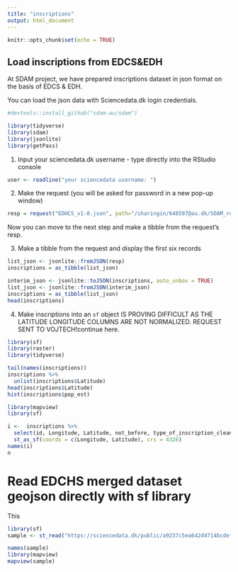 ```yaml
---
title: "inscriptions"
output: html_document
---
```


```r
knitr::opts_chunk$set(echo = TRUE)
```

## Load inscriptions from EDCS&EDH

At SDAM project, we have prepared inscriptions dataset in json format on the basis of EDCS & EDH. 

You can load the json data with Sciencedata.dk login credentials. 
```r
#devtools::install_github("sdam-au/sdam")

library(tidyverse)
library(sdam)
library(jsonlite)
library(getPass)
```

1. Input your sciencedata.dk username - type directly into the RStudio console

```r
user <- readline("your sciencedata username: ")
```

2. Make the request (you will be asked for password in a new pop-up window)

```r
resp = request("EDHCS_v1-0.json", path="/sharingin/648597@au.dk/SDAM_root/SDAM_data/social_diversity", method="GET", cred=c(user, getPass("your sciencedata password: ")))
```
Now you can move to the next step and make a tibble from the request's resp.

3. Make a tibble from the request and display the first six records

```r
list_json <- jsonlite::fromJSON(resp)
inscriptions = as_tibble(list_json)

interim_json <- jsonlite::toJSON(inscriptions, auto_unbox = TRUE)
list_json <- jsonlite::fromJSON(interim_json)
inscriptions = as_tibble(list_json)
head(inscriptions)
```


4. Make inscriptions into an `sf` object
IS PROVING DIFFICULT AS THE LATITUDE LONGITUDE COLUMNS ARE NOT NORMALIZED. REQUEST SENT TO VOJTECH!continue here.

```r
library(sf)
library(raster)
library(tidyverse)

tail(names(inscriptions))
inscriptions %>% 
  unlist(inscriptions$Latitude)
head(inscriptions$Latitude)
hist(inscriptions$pop_est)

library(mapview)
library(sf)

i <-  inscriptions %>% 
  select(id, Longitude, Latitude, not_before, type_of_inscription_clean) %>%  
  st_as_sf(coords = c(Longitude, Latitude), crs = 4326)
names(i)
n
```

# Read EDCHS merged dataset geojson directly with sf library
This 
```r
library(sf)
sample <- st_read("https://sciencedata.dk/public/a9237c5ea642d4714bcdefb03f70a1f4/EDHCSg.geojson")
```

```r
names(sample)
library(mapview)
mapview(sample)
```


